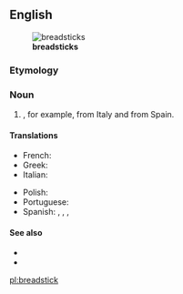 ==English==
[[File:Grissini.jpg|thumb|'''breadsticks''']]

===Etymology===
{{compound|bread|stick|lang=en}}

===Noun===
{{en-noun}}

# {{l|en|A long, very slender [[loaf]] of [[crisp]] bread smaller than a [[baguette]]}}, for example, {{m|it|grissini}} from Italy and {{m|es|rosquilletas}} from Spain.

====Translations====
{{trans-top|slander loaf of crisp bread}}
* French: {{t+|fr|gressin|m}}
* Greek: {{t+|el|κριτσίνι|n}}
* Italian: {{t+|it|grissino|m}}
{{trans-mid}}
* Polish: {{t+|pl|paluszek|m}}
* Portuguese: {{t|pt|gressino|m}}
* Spanish: {{t|es|grisín|m}}, {{t|es|palillo de pan|m}}, {{t|es|colín|m}}, {{t+|es|pico|m}}
{{trans-bottom}}

====See also====
* {{pedia}}
* {{commonslite|Category:Grissini}}

[[pl:breadstick]]